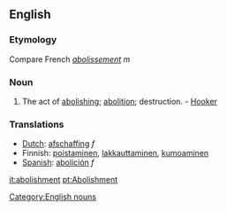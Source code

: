 ==English==
===Etymology===
Compare French ''[[abolissement]]'' ''m''
===Noun===
#The act of [[abolishing]]; [[abolition]]; destruction. - [[Hooker]]

===Translations===
*[[Dutch]]: [[afschaffing]] ''f''
*Finnish: [[poistaminen]], [[lakkauttaminen]], [[kumoaminen]]
*[[Spanish]]: [[abolición]] ''f''

[[Category:English nouns]]

[[it:abolishment]]
[[pt:Abolishment]]